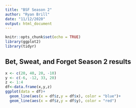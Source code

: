 ```yaml
---
title: "BSF Season 2"
author: "Ryan Brill"
date: "11/12/2020"
output: html_document
---
```


```r
knitr::opts_chunk$set(echo = TRUE)
library(ggplot2)
library(tidyr)
```

## Bet, Sweat, and Forget Season 2 results

```r
x <- c(20, 40, 20, -10)
y <- c(-6, -12, 33, 20)
z <- 1:4
df<-data.frame(x,y,z)
ggplot(data = df)+
  geom_line(aes(x = df$z,y = df$x), color = "blue")+
  geom_line(aes(x = df$z,y = df$y), color = "red")

```
